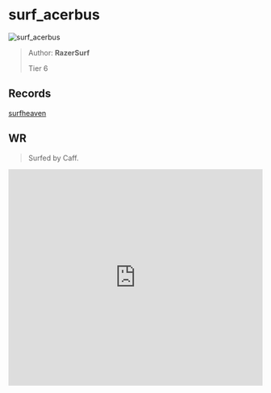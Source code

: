 
# surf_acerbus

![surf_acerbus](https://raw.githubusercontent.com/Sayt123/SurfMapPics/Maps-and-bonuses/csgo/surf_acerbus.jpg)

> Author: **RazerSurf**
>
> Tier 6

## Records

[surfheaven](https://surfheaven.eu/map/surf_acerbus)

## WR

> Surfed by Caff.

<iframe
width="100%"
height="430"
src="https://www.youtube.com/embed/Z7-ufyGg72Q"
frameborder="0"
allow="accelerometer; autoplay; clipboard-write; encrypted-media; gyroscope; picture-in-picture"
allowFullScreen
/>

```md

[Surf Timer] - Caff finished in 01:57:47 (WR -00:00:22). Improving by 00:00:34
[Surf Timer] - Caff beat the map record! Rank: 1/664

Previous WR holder: rulldar


```
                